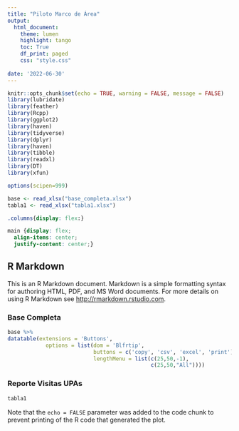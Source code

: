 ```yaml
---
title: "Piloto Marco de Área"
output:
  html_document:
    theme: lumen
    highlight: tango
    toc: True
    df_print: paged
    css: "style.css"
    
date: '2022-06-30'
---
```


```r
knitr::opts_chunk$set(echo = TRUE, warning = FALSE, message = FALSE)
library(lubridate)
library(feather)
library(Rcpp)
library(ggplot2)
library(haven)
library(tidyverse)
library(dplyr)
library(haven)
library(tibble)
library(readxl)
library(DT)
library(xfun)

options(scipen=999)

base <- read_xlsx("base_completa.xlsx")
tabla1 <- read_xlsx("tabla1.xlsx")
```
```css
.columns{display: flex:}

main {display: flex;
  align-items: center;
  justify-content: center;}

```

## R Markdown {.tabset .tabset-fade .tabset-pills}

This is an R Markdown document. Markdown is a simple formatting syntax for authoring HTML, PDF, and MS Word documents. For more details on using R Markdown see <http://rmarkdown.rstudio.com>.



### **Base Completa** 
```r
base %>% 
datatable(extensions = 'Buttons',
            options = list(dom = 'Blfrtip',
                           buttons = c('copy', 'csv', 'excel', 'print'),
                           lengthMenu = list(c(25,50,-1),
                                             c(25,50,"All"))))
```

### **Reporte Visitas UPAs**



```r
tabla1
```

Note that the `echo = FALSE` parameter was added to the code chunk to prevent printing of the R code that generated the plot.
